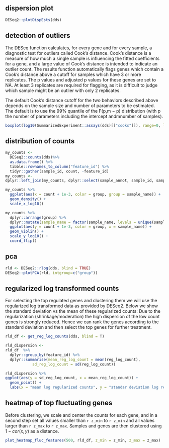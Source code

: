 ## dispersion plot

```r
DESeq2::plotDispEsts(dds)
```


## detection of outliers

The DESeq function calculates, for every gene and for every sample, a diagnostic test for outliers called Cook’s distance. Cook’s distance is a measure of how much a single sample is influencing the fitted coefficients for a gene, and a large value of Cook’s distance is intended to indicate an outlier count. The results function automatically flags genes which contain a Cook’s distance above a cutoff for samples which have 3 or more replicates. The p values and adjusted p values for these genes are set to NA. At least 3 replicates are required for flagging, as it is difficult to judge which sample might be an outlier with only 2 replicates.

The default Cook’s distance cutoff for the two behaviors described above depends on the sample size and number of parameters to be estimated. The default is to use the 99% quantile of the F(p,m − p) distribution (with p the number of parameters including the intercept andmnumber of samples). 

```r
boxplot(log10(SummarizedExperiment::assays(dds)[["cooks"]]), range=0, las=2)
```

## distribution of counts

```r
my_counts <- 
  DESeq2::counts(dds)%>%
  as.data.frame() %>%
  tibble::rownames_to_column("feature_id") %>% 
  tidyr::gather(sample_id, count, -feature_id) 
my_counts <-
dplyr::left_join(my_counts, dplyr::select(sample_annot, sample_id, sample_name, group), by = "sample_id") 

my_counts %>%
  ggplot(aes(x = count + 1e-3, color = group, group = sample_name)) + 
  geom_density() +
  scale_x_log10()

my_counts %>%
  dplyr::arrange(group) %>%
  dplyr::mutate(sample_name = factor(sample_name, levels = unique(sample_name))) %>%
  ggplot(aes(y = count + 1e-3, color = group, x = sample_name)) + 
  geom_violin() +
  scale_y_log10() +
  coord_flip()
```


## pca

```r
rld <- DESeq2::rlog(dds, blind = TRUE)
DESeq2::plotPCA(rld, intgroup=c("group"))
```


## regularized log transformed counts

For selecting the top regulated genes and clustering them we will use the regularized log transformed data as provided by DESeq2. Below we show the standard deviation vs the mean of these regularized counts: Due to the regularization (shrinkage/moderation) the high dispersion of the low count genes is strongly reduced. Hence we can rank the genes according to the standard deviation and then select the top genes for further treatment.

```r
rld_df <- get_reg_log_counts(dds, blind = T)

rld_dispersion <-
rld_df  %>%
  dplyr::group_by(feature_id) %>%
  dplyr::summarise(mean_reg_log_count = mean(reg_log_count),
            sd_reg_log_count = sd(reg_log_count))

rld_dispersion %>%
ggplot(aes(y = sd_reg_log_count, x = mean_reg_log_count)) + 
  geom_point() +
  labs(x = "mean log regularized counts", y = "standar deviation log regularized counts")
```

## heatmap of top fluctuating genes

Before clustering, we scale and center the counts for each gene, and in a second step set all values smaller than `r z_min` to `r z_min` and all values larger than `r z_max` to `r z_max`. Samples and genes are then clustered using $1 - cor(x,y)$ as a distance.

```r
plot_heatmap_fluc_features(500, rld_df, z_min = z_min, z_max = z_max)
```
